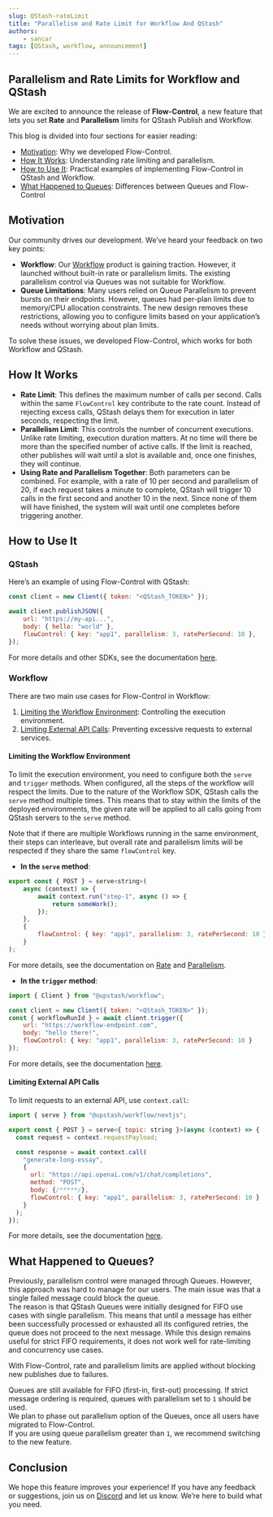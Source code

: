 ```yaml
---
slug: QStash-rateLimit
title: "Parallelism and Rate Limit for Workflow And QStash"
authors:
    - sancar
tags: [QStash, workflow, announcement]
---
```

## Parallelism and Rate Limits for Workflow and QStash  

We are excited to announce the release of **Flow-Control**, a new feature that lets you set **Rate** and **Parallelism** limits for QStash Publish and Workflow.  

This blog is divided into four sections for easier reading:  
- [Motivation](#motivation): Why we developed Flow-Control.  
- [How It Works](#how-it-works): Understanding rate limiting and parallelism.  
- [How to Use It](#how-to-use-it): Practical examples of implementing Flow-Control in QStash and Workflow.  
- [What Happened to Queues](#what-happened-to-queues): Differences between Queues and Flow-Control  

## Motivation  

Our community drives our development. We’ve heard your feedback on two key points:  

- **Workflow**: Our [Workflow](https://upstash.com/docs/workflow/agents/overview) product is gaining traction. However, it launched without built-in rate or parallelism limits. The existing parallelism control via Queues was not suitable for Workflow.  
- **Queue Limitations**: Many users relied on Queue Parallelism to prevent bursts on their endpoints. However, queues had per-plan limits due to memory/CPU allocation constraints. The new design removes these restrictions, allowing you to configure limits based on your application’s needs without worrying about plan limits.  

To solve these issues, we developed Flow-Control, which works for both Workflow and QStash.  

## How It Works  

- **Rate Limit**: This defines the maximum number of calls per second. Calls within the same `FlowControl` key contribute to the rate count. Instead of rejecting excess calls, QStash delays them for execution in later seconds, respecting the limit.  
- **Parallelism Limit**: This controls the number of concurrent executions. Unlike rate limiting, execution duration matters. At no time will there be more than the specified number of active calls. If the limit is reached, other publishes will wait until a slot is available and, once one finishes, they will continue.
- **Using Rate and Parallelism Together**: Both parameters can be combined. For example, with a rate of 10 per second and parallelism of 20, if each request takes a minute to complete, QStash will trigger 10 calls in the first second and another 10 in the next. Since none of them will have finished, the system will wait until one completes before triggering another.  

## How to Use It  

### QStash  

Here’s an example of using Flow-Control with QStash:  

```js
const client = new Client({ token: "<QStash_TOKEN>" });

await client.publishJSON({
    url: "https://my-api...",
    body: { hello: "world" },
    flowControl: { key: "app1", parallelism: 3, ratePerSecond: 10 },
});
```

For more details and other SDKs, see the documentation [here](https://upstash.com/docs/QStash/features/rate).  

### Workflow  

There are two main use cases for Flow-Control in Workflow:  
1. [Limiting the Workflow Environment](#limiting-the-workflow-environment): Controlling the execution environment.  
2. [Limiting External API Calls](#limiting-external-api-calls): Preventing excessive requests to external services.  

#### Limiting the Workflow Environment  

To limit the execution environment, you need to configure both the `serve` and `trigger` methods. 
When configured, all the steps of the workflow will respect the limits.
Due to the nature of the Workflow SDK, QStash calls the `serve` method multiple times. This means that to stay within the limits 
of the deployed environments, the given rate will be applied to all calls going from QStash servers to the `serve` method.

Note that if there are multiple Workflows running in the same environment, their steps can interleave, but overall rate and parallelism limits will be respected 
if they share the same `flowControl` key.

- **In the `serve` method**:  

```js
export const { POST } = serve<string>(
    async (context) => {
        await context.run("step-1", async () => {
            return someWork();
        });
    },
    {
        flowControl: { key: "app1", parallelism: 3, ratePerSecond: 10 }
    }
);
```

For more details, see the documentation on [Rate](https://upstash.com/docs/workflow/basics/serve#rate) and [Parallelism](https://upstash.com/docs/workflow/basics/serve#parallelism).  

- **In the `trigger` method**:  

```js
import { Client } from "@upstash/workflow";

const client = new Client({ token: "<QStash_TOKEN>" });
const { workflowRunId } = await client.trigger({
    url: "https://workflow-endpoint.com",
    body: "hello there!",
    flowControl: { key: "app1", parallelism: 3, ratePerSecond: 10 }
});
```

For more details, see the documentation [here](https://upstash.com/docs/workflow/basics/client#trigger-workflow).  

#### Limiting External API Calls  

To limit requests to an external API, use `context.call`:  

```js 
import { serve } from "@upstash/workflow/nextjs";

export const { POST } = serve<{ topic: string }>(async (context) => {
  const request = context.requestPayload;

  const response = await context.call(
    "generate-long-essay", 
    {
      url: "https://api.openai.com/v1/chat/completions",
      method: "POST",
      body: {/*****/},
      flowControl: { key: "app1", parallelism: 3, ratePerSecond: 10 }
    }
  );
});
```

For more details, see the documentation [here](https://upstash.com/docs/workflow/basics/context#context-call).  

## What Happened to Queues?  

Previously, parallelism control were managed through Queues. However, this approach was hard to manage for our users. The main issue was that a single failed message could block the queue.  
The reason is that QStash Queues were initially designed for FIFO use cases with single parallelism.
This means that until a message has either been successfully processed or exhausted all its configured retries, the queue does not proceed to the next message.
While this design remains useful for strict FIFO requirements, it does not work well for rate-limiting and concurrency use cases.

With Flow-Control, rate and parallelism limits are applied without blocking new publishes due to failures.  

Queues are still available for FIFO (first-in, first-out) processing. If strict message ordering is required, queues with parallelism set to `1` should be used.  
We plan to phase out parallelism option of the Queues, once all users have migrated to Flow-Control.  
If you are using queue parallelism greater than `1`, we recommend switching to the new feature.  

## Conclusion  

We hope this feature improves your experience! If you have any feedback or suggestions, join us on [Discord](https://upstash.com/discord) and let us know. We’re here to build what you need.  
